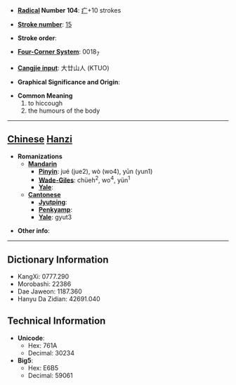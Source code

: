 * '''[[Wiktionary:Chinese radical index| Radical]] Number 104''': [[Wiktionary:Chinese radical index 疒|疒]]+10 strokes

* '''[[Wiktionary:Chinese total strokes index|Stroke number]]''': [[Wiktionary:Chinese total strokes index 15|15]]

* '''Stroke order''': 

* '''[[Wiktionary:Chinese four corner index|Four-Corner System]]''': 0018<sub>7</sub>

* '''[[Wiktionary:Chinese Cangjie index|Cangjie input]]''': 大廿山人 (KTUO)

* '''Graphical Significance and Origin''': 

* '''Common Meaning'''
*#to hiccough
*# the humours of the body


----

== [[Chinese]] [[Hanzi]] ==

* '''Romanizations'''
** '''[[Mandarin]]'''
*** '''[[Pinyin]]''': jué (jue2), wò (wo4), yūn (yun1)
*** '''[[Wade-Giles]]''': chüeh<sup>2</sup>, wo<sup>4</sup>, yün<sup>1</sup>
*** '''[[Yale]]''': 
** '''[[Cantonese]]'''
*** '''[[Jyutping]]''':
*** '''[[Penkyamp]]''': 
*** '''[[Yale]]''': gyut3

* '''Other info''': 

----

== Dictionary Information ==

* KangXi: 0777.290
* Morobashi: 22386
* Dae Jaweon: 1187.360
* Hanyu Da Zidian: 42691.040

== Technical Information ==

* '''Unicode''':
** Hex: 761A
** Decimal: 30234
* '''Big5''':
** Hex: E6B5
** Decimal: 59061